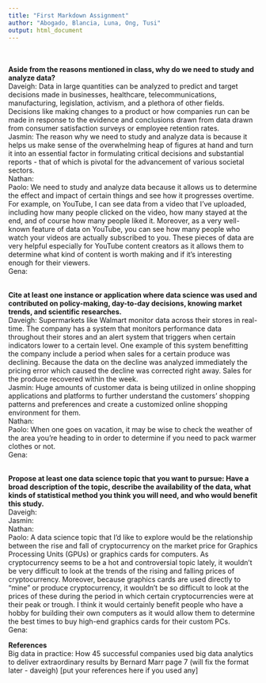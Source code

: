 ```yaml
---
title: "First Markdown Assignment"
author: "Abogado, Blancia, Luna, Ong, Tusi"
output: html_document
---
```

<br>
<br>
**Aside from the reasons mentioned in class, why do we need to study and analyze data?**
<br>
Daveigh: Data in large quantities can be analyzed to predict and target decisions made in businesses, healthcare, telecommunications, manufacturing, legislation, activism, and a plethora of other fields. Decisions like making changes to a product or how companies run can be made in response to the evidence and conclusions drawn from data drawn from consumer satisfaction surveys or employee retention rates. <br>
Jasmin: The reason why we need to study and analyze data is because it helps us make sense of the overwhelming heap of figures at hand and turn it into an essential factor in formulating critical decisions and substantial reports - that of which is pivotal for the advancement of various societal sectors. <br>
Nathan: <br>
Paolo: We need to study and analyze data because it allows us to determine the effect and impact of certain things and see how it progresses overtime. For example, on YouTube, I can see data from a video that I've uploaded, including how many people clicked on the video, how many stayed at the end, and of course how many people liked it. Moreover, as a very well-known feature of data on YouTube, you can see how many people who watch your videos are actually subscribed to you. These pieces of data are very helpful especially for YouTube content creators as it allows them to determine what kind of content is worth making and if it's interesting enough for their viewers. <br>
Gena: <br>

<br>
**Cite at least one instance or application where data science was used and contributed on policy-making, day-to-day decisions, knowing market trends, and scientific researches.**
<br>
Daveigh: Supermarkets like Walmart monitor data across their stores in real-time. The company has a system that monitors performance data throughout their stores and an alert system that triggers when certain indicators lower to a certain level. One example of this system benefitting the company include a period when sales for a certain produce was declining. Because the data on the decline was analyzed immediately the pricing error which caused the decline was corrected right away. Sales for the produce recovered within the week. <br>
Jasmin: Huge amounts of customer data is being utilized in online shopping applications and platforms to further understand the customers' shopping patterns and preferences and create a customized online shopping environment for them. <br>
Nathan: <br>
Paolo: When one goes on vacation, it may be wise to check the weather of the area you're heading to in order to determine if you need to pack warmer clothes or not. <br>
Gena: <br>

<br>
**Propose at least one data science topic that you want to pursue: Have a broad description of the topic, describe the availability of the data, what kinds of statistical method you think you will need, and who would benefit this study.**
<br>
Daveigh: <br>
Jasmin: <br>
Nathan: <br>
Paolo: A data science topic that I'd like to explore would be the relationship between the rise and fall of cryptocurrency on the market price for Graphics Processing Units (GPUs) or graphics cards for computers. As cryptocurrency seems to be a hot and controversial topic lately, it wouldn't be very difficult to look at the trends of the rising and falling prices of cryptocurrency. Moreover, because graphics cards are used directly to "mine" or produce cryptocurrency, it wouldn't be so difficult to look at the prices of these during the period in which certain cryptocurrencies were at their peak or trough. I think it would certainly benefit people who have a hobby for building their own computers as it would allow them to determine the best times to buy high-end graphics cards for their custom PCs.<br>
Gena: <br>

**References**
<br>
Big data in practice: How 45 successful companies used big data analytics to deliver extraordinary results by Bernard Marr page 7 (will fix the format later - daveigh)
[put your references here if you used any]

